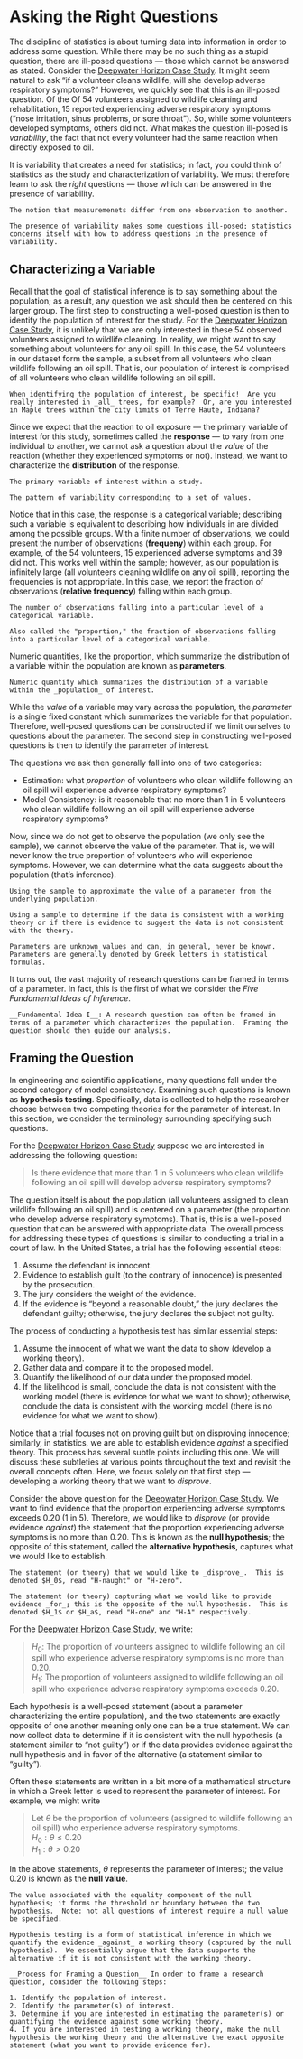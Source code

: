 # Asking the Right Questions {#Questions}

The discipline of statistics is about turning data into information in order to address some question.  While there may be no such thing as a stupid question, there are ill-posed questions --- those which cannot be answered as stated.  Consider the [Deepwater Horizon Case Study](#CaseDeepwater).  It might seem natural to ask "if a volunteer cleans wildlife, will she develop adverse respiratory symptoms?"  However, we quickly see that this is an ill-posed question.  Of the Of 54 volunteers assigned to wildlife cleaning and rehabilitation, 15 reported experiencing adverse respiratory symptoms ("nose irritation, sinus problems, or sore throat").  So, while some volunteers developed symptoms, others did not.  What makes the question ill-posed is _variability_, the fact that not every volunteer had the same reaction when directly exposed to oil.

It is variability that creates a need for statistics; in fact, you could think of statistics as the study and characterization of variability.  We must therefore learn to ask the _right_ questions --- those which can be answered in the presence of variability.

```definition
The notion that measuremenets differ from one observation to another.
```

```block2
The presence of variability makes some questions ill-posed; statistics concerns itself with how to address questions in the presence of variability.
```


## Characterizing a Variable
Recall that the goal of statistical inference is to say something about the population; as a result, any question we ask should then be centered on this larger group.  The first step to constructing a well-posed question is then to identify the population of interest for the study.  For the [Deepwater Horizon Case Study](#CaseDeepwater), it is unlikely that we are only interested in these 54 observed volunteers assigned to wildlife cleaning.  In reality, we might want to say something about volunteers for any oil spill.  In this case, the 54 volunteers in our dataset form the sample, a subset from all volunteers who clean wildlife following an oil spill.  That is, our population of interest is comprised of all volunteers who clean wildlife following an oil spill. 

```block2
When identifying the population of interest, be specific!  Are you really interested in _all_ trees, for example?  Or, are you interested in Maple trees within the city limits of Terre Haute, Indiana?
```

Since we expect that the reaction to oil exposure --- the primary variable of interest for this study, sometimes called the __response__ --- to vary from one individual to another, we cannot ask a question about the _value_ of the reaction (whether they experienced symptoms or not).  Instead, we want to characterize the __distribution__ of the response.

```definition
The primary variable of interest within a study.
```

```definition
The pattern of variability corresponding to a set of values.
```

Notice that in this case, the response is a categorical variable; describing such a variable is equivalent to describing how individuals in are divided among the possible groups.  With a finite number of observations, we could present the number of observations (__frequeny__) within each group.  For example, of the 54 volunteers, 15 experienced adverse symptoms and 39 did not.  This works well within the sample; however, as our population is infinitely large (all volunteers cleaning wildlife on any oil spill), reporting the frequencies is not appropriate.  In this case, we report the fraction of observations (__relative frequency__) falling within each group.

```definition
The number of observations falling into a particular level of a categorical variable.
```

```definition
Also called the "proportion," the fraction of observations falling into a particular level of a categorical variable.
```

Numeric quantities, like the proportion, which summarize the distribution of a variable within the population are known as __parameters__.

```definition
Numeric quantity which summarizes the distribution of a variable within the _population_ of interest.
```

While the _value_ of a variable may vary across the population, the _parameter_ is a single fixed constant which summarizes the variable for that population.  Therefore, well-posed questions can be constructed if we limit ourselves to questions about the parameter.  The second step in constructing well-posed questions is then to identify the parameter of interest.  

The questions we ask then generally fall into one of two categories:

  - Estimation: what _proportion_ of volunteers who clean wildlife following an oil spill will experience adverse respiratory symptoms?
  - Model Consistency: is it reasonable that no more than 1 in 5 volunteers who clean wildlife following an oil spill will experience adverse respiratory symptoms?

Now, since we do not get to observe the population (we only see the sample), we cannot observe the value of the parameter.  That is, we will never know the true proportion of volunteers who will experience symptoms.  However, we can determine what the data suggests about the population (that's inference).

```definition
Using the sample to approximate the value of a parameter from the underlying population.
```

```definition
Using a sample to determine if the data is consistent with a working theory or if there is evidence to suggest the data is not consistent with the theory.
```

```block2
Parameters are unknown values and can, in general, never be known.  Parameters are generally denoted by Greek letters in statistical formulas.
```

It turns out, the vast majority of research questions can be framed in terms of a parameter.  In fact, this is the first of what we consider the _Five Fundamental Ideas of Inference_.

```block2
__Fundamental Idea I__: A research question can often be framed in terms of a parameter which characterizes the population.  Framing the question should then guide our analysis.
```


## Framing the Question
In engineering and scientific applications, many questions fall under the second category of model consistency.  Examining such questions is known as __hypothesis testing__.  Specifically, data is collected to help the researcher choose between two competing theories for the parameter of interest.  In this section, we consider the terminology surrounding specifying such questions.

For the [Deepwater Horizon Case Study](#CaseDeepwater) suppose we are interested in addressing the following question:

  > Is there evidence that more than 1 in 5 volunteers who clean wildlife following an oil spill will develop adverse respiratory symptoms?
 
The question itself is about the population (all volunteers assigned to clean wildlife following an oil spill) and is centered on a parameter (the proportion who develop adverse respiratory symptoms).  That is, this is a well-posed question that can be answered with appropriate data.  The overall process for addressing these types of questions is similar to conducting a trial in a court of law.  In the United States, a trial has the following essential steps:

1. Assume the defendant is innocent.
2. Evidence to establish guilt (to the contrary of innocence) is presented by the prosecution.
3. The jury considers the weight of the evidence.
4. If the evidence is "beyond a reasonable doubt," the jury declares the defendant guilty; otherwise, the jury declares the subject not guilty.

The process of conducting a hypothesis test has similar essential steps:

1. Assume the innocent of what we want the data to show (develop a working theory).
2. Gather data and compare it to the proposed model.
3. Quantify the likelihood of our data under the proposed model.
4. If the likelihood is small, conclude the data is not consistent with the working model (there is evidence for what we want to show); otherwise, conclude the data is consistent with the working model (there is no evidence for what we want to show).

Notice that a trial focuses not on proving guilt but on disproving innocence; similarly, in statistics, we are able to establish evidence _against_ a specified theory.  This process has several subtle points including this one.  We will discuss these subtleties at various points throughout the text and revisit the overall concepts often.  Here, we focus solely on that first step --- developing a working theory that we want to _disprove_.

Consider the above question for the [Deepwater Horizon Case Study](#CaseDeepwater).  We want to find evidence that the proportion experiencing adverse symptoms exceeds 0.20 (1 in 5).  Therefore, we would like to _disprove_ (or provide evidence _against_) the statement that the proportion experiencing adverse symptoms is no more than 0.20.  This is known as the __null hypothesis__; the opposite of this statement, called the __alternative hypothesis__, captures what we would like to establish.

```definition
The statement (or theory) that we would like to _disprove_.  This is denoted $H_0$, read "H-naught" or "H-zero".
```

```definition
The statement (or theory) capturing what we would like to provide evidence _for_; this is the opposite of the null hypothesis.  This is denoted $H_1$ or $H_a$, read "H-one" and "H-A" respectively.
```

For the [Deepwater Horizon Case Study](#CaseDeepwater), we write:

  > $H_0:$ The proportion of volunteers assigned to wildlife following an oil spill who experience adverse respiratory symptoms is no more than 0.20.  
  > $H_1:$ The proportion of volunteers assigned to wildlife following an oil spill who experience adverse respiratory symptoms exceeds 0.20.

Each hypothesis is a well-posed statement (about a parameter characterizing the entire population), and the two statements are exactly opposite of one another meaning only one can be a true statement.   We can now collect data to determine if it is consistent with the null hypothesis (a statement similar to "not guilty") or if the data provides evidence against the null hypothesis and in favor of the alternative (a statement similar to "guilty").

Often these statements are written in a bit more of a mathematical structure in which a Greek letter is used to represent the parameter of interest.  For example, we might write

  > Let $\theta$ be the proportion of volunteers (assigned to wildlife following an oil spill) who experience adverse respiratory symptoms.  
  > $H_0: \theta \leq 0.20$  
  > $H_1: \theta > 0.20$

In the above statements, $\theta$ represents the parameter of interest; the value 0.20 is known as the __null value__.

```definition
The value associated with the equality component of the null hypothesis; it forms the threshold or boundary between the two hypothesis.  Note: not all questions of interest require a null value be specified.
```

```block2
Hypothesis testing is a form of statistical inference in which we quantify the evidence _against_ a working theory (captured by the null hypothesis).  We essentially argue that the data supports the alternative if it is not consistent with the working theory.
```

```block2
__Process for Framing a Question__ In order to frame a research question, consider the following steps:

1. Identify the population of interest.
2. Identify the parameter(s) of interest.
3. Determine if you are interested in estimating the parameter(s) or quantifying the evidence against some working theory.
4. If you are interested in testing a working theory, make the null hypothesis the working theory and the alternative the exact opposite statement (what you want to provide evidence for).

```
